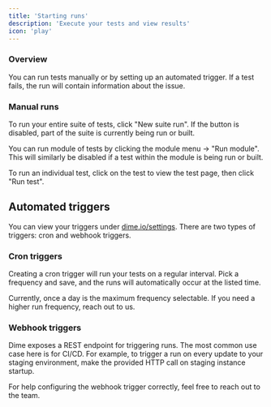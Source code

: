 ```yaml
---
title: 'Starting runs'
description: 'Execute your tests and view results'
icon: 'play'
---
```


### Overview

You can run tests manually or by setting up an automated trigger. If a test
fails, the run will contain information about the issue.

### Manual runs

To run your entire suite of tests, click "New suite run". If the button is
disabled, part of the suite is currently being run or built.

You can run module of tests by clicking the module menu -> "Run module".
This will similarly be disabled if a test within the module is being run or
built.

To run an individual test, click on the test to view the test page, then
click "Run test".


## Automated triggers

You can view your triggers under [dime.io/settings](https://dime.io/settings).
There are two types of triggers: cron and webhook triggers.

### Cron triggers

Creating a cron trigger will run your tests on a regular interval. Pick a
frequency and save, and the runs will automatically occur at the listed time.

Currently, once a day is the maximum frequency selectable. If you need a
higher run frequency, reach out to us.

### Webhook triggers

Dime exposes a REST endpoint for triggering runs. The most common use case
here is for CI/CD. For example, to trigger a run on every update to your
staging environment, make the provided HTTP call on staging instance startup.

For help configuring the webhook trigger correctly, feel free to reach out
to the team.